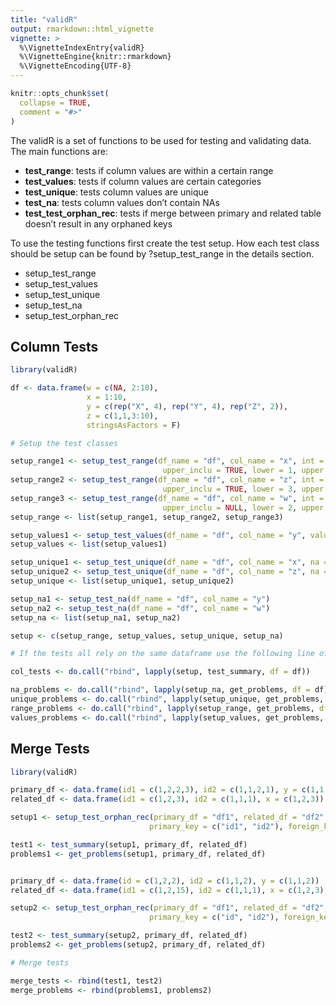 ```yaml
---
title: "validR"
output: rmarkdown::html_vignette
vignette: >
  %\VignetteIndexEntry{validR}
  %\VignetteEngine{knitr::rmarkdown}
  %\VignetteEncoding{UTF-8}
---
```


```r
knitr::opts_chunk$set(
  collapse = TRUE,
  comment = "#>"
)
```

The validR is a set of functions to be used for testing and validating data. 
The main functions are:

- **test_range**: tests if column values are within a certain range
- **test_values**: tests if column values are certain categories
- **test_unique**: tests column values are unique
- **test_na**: tests column values don't contain NAs
- **test_test_orphan_rec**: tests if merge between primary and related table doesn't result in any orphaned keys

To use the testing functions first create the test setup. How each test class should be setup can be found by ?setup_test_range in the details section.

- setup_test_range
- setup_test_values
- setup_test_unique
- setup_test_na
- setup_test_orphan_rec

## Column Tests

```r

library(validR)

df <- data.frame(w = c(NA, 2:10),
                 x = 1:10, 
                 y = c(rep("X", 4), rep("Y", 4), rep("Z", 2)),
                 z = c(1,1,3:10), 
                 stringsAsFactors = F)

# Setup the test classes

setup_range1 <- setup_test_range(df_name = "df", col_name = "x", int = TRUE, lower_inclu = TRUE,
                                  upper_inclu = TRUE, lower = 1, upper = 10, na = FALSE)
setup_range2 <- setup_test_range(df_name = "df", col_name = "z", int = TRUE, lower_inclu = TRUE,
                                  upper_inclu = TRUE, lower = 3, upper = 10, na = FALSE)
setup_range3 <- setup_test_range(df_name = "df", col_name = "w", int = TRUE, lower_inclu = FALSE,
                                  upper_inclu = NULL, lower = 2, upper = NULL, na = TRUE)
setup_range <- list(setup_range1, setup_range2, setup_range3)

setup_values1 <- setup_test_values(df_name = "df", col_name = "y", values = c("X"), na = FALSE)
setup_values <- list(setup_values1)

setup_unique1 <- setup_test_unique(df_name = "df", col_name = "x", na = FALSE)
setup_unique2 <- setup_test_unique(df_name = "df", col_name = "z", na = FALSE)
setup_unique <- list(setup_unique1, setup_unique2)

setup_na1 <- setup_test_na(df_name = "df", col_name = "y")
setup_na2 <- setup_test_na(df_name = "df", col_name = "w")
setup_na <- list(setup_na1, setup_na2)

setup <- c(setup_range, setup_values, setup_unique, setup_na)

# If the tests all rely on the same dataframe use the following line of code to apply the tests

col_tests <- do.call("rbind", lapply(setup, test_summary, df = df))

na_problems <- do.call("rbind", lapply(setup_na, get_problems, df = df))
unique_problems <- do.call("rbind", lapply(setup_unique, get_problems, df = df))
range_problems <- do.call("rbind", lapply(setup_range, get_problems, df = df))
values_problems <- do.call("rbind", lapply(setup_values, get_problems, df = df))

```

## Merge Tests

```r

library(validR)

primary_df <- data.frame(id1 = c(1,2,2,3), id2 = c(1,1,2,1), y = c(1,1,2,5))
related_df <- data.frame(id1 = c(1,2,3), id2 = c(1,1,1), x = c(1,2,3))

setup1 <- setup_test_orphan_rec(primary_df = "df1", related_df = "df2", 
                               primary_key = c("id1", "id2"), foreign_key = c("id1", "id2"))

test1 <- test_summary(setup1, primary_df, related_df)
problems1 <- get_problems(setup1, primary_df, related_df)


primary_df <- data.frame(id = c(1,2,2), id2 = c(1,1,2), y = c(1,1,2))
related_df <- data.frame(id1 = c(1,2,15), id2 = c(1,1,1), x = c(1,2,3))

setup2 <- setup_test_orphan_rec(primary_df = "df1", related_df = "df2", 
                               primary_key = c("id", "id2"), foreign_key = c("id1", "id2"))

test2 <- test_summary(setup2, primary_df, related_df)
problems2 <- get_problems(setup2, primary_df, related_df)

# Merge tests

merge_tests <- rbind(test1, test2)
merge_problems <- rbind(problems1, problems2)


```